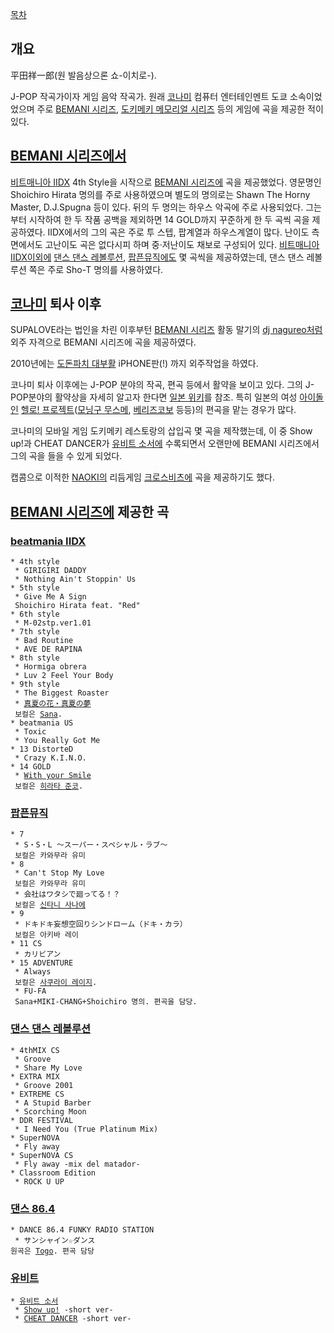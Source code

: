
[[목차]]

== 개요 ==
平田祥一郎(원 발음상으론 쇼-이치로-).

J-POP 작곡가이자 게임 음악 작곡가. 원래 [[코나미]] 컴퓨터 엔터테인멘트 도쿄 소속이었었으며 주로 [[BEMANI 시리즈]], [[도키메키 메모리얼 시리즈]] 등의 게임에 곡을 제공한 적이 있다. 

== [[BEMANI 시리즈]]에서 ==
[[비트매니아 IIDX]] 4th Style을 시작으로 [[BEMANI 시리즈]]에 곡을 제공했었다. 영문명인 Shoichiro Hirata 명의를 주로 사용하였으며 별도의 명의로는 Shawn The Horny Master, D.J.Spugna 등이 있다. 뒤의 두 명의는 하우스 악곡에 주로 사용되었다. 그는 부터 시작하여 한 두 작품 공백을 제외하면 14 GOLD까지 꾸준하게 한 두 곡씩 곡을 제공하였다. IIDX에서의 그의 곡은 주로 투 스텝, 팝계열과 하우스계열이 많다. 난이도 측면에서도 고난이도 곡은 없다시피 하며 중·저난이도 채보로 구성되어 있다. [[비트매니아 IIDX]]이외에 [[댄스 댄스 레볼루션]], [[팝픈뮤직]]에도 몇 곡씩을 제공하였는데, 댄스 댄스 레볼루션 쪽은 주로 Sho-T 명의를 사용하였다.

== [[코나미]] 퇴사 이후 ==
SUPALOVE라는 법인을 차린 이후부턴 [[BEMANI 시리즈]] 활동 말기의 [[dj nagureo]]처럼 외주 자격으로 BEMANI 시리즈에 곡을 제공하였다.

2010년에는 [[도돈파치 대부활]] iPHONE판(!) 까지 외주작업을 하였다.

코나미 퇴사 이후에는 J-POP 분야의 작곡, 편곡 등에서 활약을 보이고 있다. 그의 J-POP분야의 활약상을 자세히 알고자 한다면 [http://ja.wikipedia.org/wiki/%E5%B9%B3%E7%94%B0%E7%A5%A5%E4%B8%80%E9%83%8E 일본 위키]를 참조. 특히 일본의 여성 [[아이돌]]인 [[헬로! 프로젝트]]([[모닝구 무스메]], [[베리즈코보]] 등등)의 편곡을 맡는 경우가 많다.

코나미의 모바일 게임 도키메키 레스토랑의 삽입곡 몇 곡을 제작했는데, 이 중 Show up!과 CHEAT DANCER가 [[유비트 소서]]에 수록되면서 오랜만에 BEMANI 시리즈에서 그의 곡을 들을 수 있게 되었다.

캡콤으로 이적한 [[NAOKI]]의 리듬게임 [[크로스비츠]]에 곡을 제공하기도 했다.

== [[BEMANI 시리즈]]에 제공한 곡 ==
=== [[beatmania IIDX]] ===
 * 4th style
  * GIRIGIRI DADDY
  * Nothing Ain't Stoppin' Us
 * 5th style
  * Give Me A Sign
  Shoichiro Hirata feat. "Red"
 * 6th style
  * M-02stp.ver1.01
 * 7th style
  * Bad Routine
  * AVE DE RAPINA
 * 8th style
  * Hormiga obrera
  * Luv 2 Feel Your Body
 * 9th style
  * The Biggest Roaster
  * [[真夏の花・真夏の夢]]
  보컬은 [[Sana]].
 * beatmania US
  * Toxic
  * You Really Got Me
 * 13 DistorteD
  * Crazy K.I.N.O.
 * 14 GOLD
  * [[With your Smile]]
  보컬은 [[히라타 준코]].

=== [[팝픈뮤직]] ===
 * 7
  * S・S・L ～スーパー・スペシャル・ラブ～
  보컬은 카와무라 유미
 * 8
  * Can't Stop My Love
  보컬은 카와무라 유미
  * 会社はワタシで廻ってる！？
  보컬은 [[신타니 사나에]]
 * 9
  * ドキドキ妄想空回りシンドローム（ドキ・カラ）
  보컬은 아키바 레이
 * 11 CS
  * カリビアン
 * 15 ADVENTURE
  * Always
  보컬은 [[사쿠라이 레이지]].
  * FU-FA
  Sana+MIKI-CHANG+Shoichiro 명의. 편곡을 담당.

=== [[댄스 댄스 레볼루션]] ===
 * 4thMIX CS
  * Groove
  * Share My Love
 * EXTRA MIX
  * Groove 2001
 * EXTREME CS
  * A Stupid Barber
  * Scorching Moon
 * DDR FESTIVAL
  * I Need You (True Platinum Mix)
 * SuperNOVA
  * Fly away
 * SuperNOVA CS
  * Fly away -mix del matador-
 * Classroom Edition
  * ROCK U UP

=== [[댄스 86.4]] ===
 * DANCE 86.4 FUNKY RADIO STATION
  * サンシャイン☆ダンス
 원곡은 [[Togo]]. 편곡 담당

=== [[유비트]] ===
 * [[유비트 소서]]
  * [[Show up!]] -short ver-
  * [[CHEAT DANCER]] -short ver-
